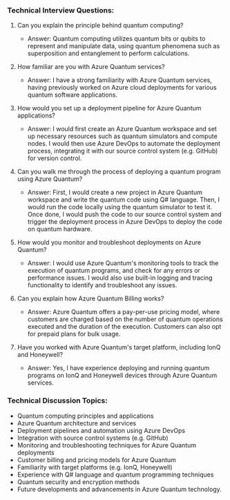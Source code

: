 

### Technical Interview Questions:

1. Can you explain the principle behind quantum computing?
    - Answer: Quantum computing utilizes quantum bits or qubits to represent and manipulate data, using quantum phenomena such as superposition and entanglement to perform calculations.

2. How familiar are you with Azure Quantum services?
    - Answer: I have a strong familiarity with Azure Quantum services, having previously worked on Azure cloud deployments for various quantum software applications.

3. How would you set up a deployment pipeline for Azure Quantum applications?
    - Answer: I would first create an Azure Quantum workspace and set up necessary resources such as quantum simulators and compute nodes. I would then use Azure DevOps to automate the deployment process, integrating it with our source control system (e.g. GitHub) for version control.

4. Can you walk me through the process of deploying a quantum program using Azure Quantum?
    - Answer: First, I would create a new project in Azure Quantum workspace and write the quantum code using Q# language. Then, I would run the code locally using the quantum simulator to test it. Once done, I would push the code to our source control system and trigger the deployment process in Azure DevOps to deploy the code on quantum hardware.

5. How would you monitor and troubleshoot deployments on Azure Quantum?
    - Answer: I would use Azure Quantum's monitoring tools to track the execution of quantum programs, and check for any errors or performance issues. I would also use built-in logging and tracing functionality to identify and troubleshoot any issues.

6. Can you explain how Azure Quantum Billing works?
    - Answer: Azure Quantum offers a pay-per-use pricing model, where customers are charged based on the number of quantum operations executed and the duration of the execution. Customers can also opt for prepaid plans for bulk usage.

7. Have you worked with Azure Quantum's target platform, including IonQ and Honeywell?
    - Answer: Yes, I have experience deploying and running quantum programs on IonQ and Honeywell devices through Azure Quantum services.

### Technical Discussion Topics:

- Quantum computing principles and applications
- Azure Quantum architecture and services
- Deployment pipelines and automation using Azure DevOps
- Integration with source control systems (e.g. GitHub)
- Monitoring and troubleshooting techniques for Azure Quantum deployments
- Customer billing and pricing models for Azure Quantum
- Familiarity with target platforms (e.g. IonQ, Honeywell)
- Experience with Q# language and quantum programming techniques
- Quantum security and encryption methods
- Future developments and advancements in Azure Quantum technology.